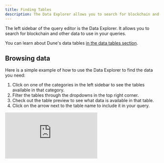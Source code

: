 ```yaml
---
title: Finding Tables
description: The Data Explorer allows you to search for blockchain and other data to use in your Queries. Here's how it works.
---
```


The left sidebar of the query editor is the Data Explorer. It allows you to search for blockchain and other data to use in your queries.

You can learn about Dune's data tables [in the data tables section](/data-catalog).

## Browsing data

Here is a simple example of how to use the Data Explorer to find the data you need:

1. Click on one of the categories in the left sidebar to see the tables available in that category.
2. Filter the tables through the dropdowns in the top right corner.
3. Check out the table preview to see what data is available in that table.
4. Click on the arrow next to the table name to include it in your query.

<div
  style={{
    position: "relative",
    paddingBottom: "calc(61.916666666666664% + 41px)",
    height: 0
  }}
>
  <iframe
    src="https://demo.arcade.software/IWTNiiQ9np1JWSe7FRJs?embed"
    frameBorder={0}
    loading="lazy"
    webkitallowfullscreen=""
    mozallowfullscreen=""
    allowFullScreen=""
    style={{
      position: "absolute",
      top: 0,
      left: 0,
      width: "100%",
      height: "100%",
      colorScheme: "light"
    }}
    title="Dune"
  />
</div>

## Finding specific tables

You can also search for specific tables in the Data Explorer.   

1. Choose the "decoded projects" category.
2. Type the projects name in the search bar.
3. Choose the project you want to explore.
4. Type the smart contract name in the search bar.
5. Choose the smart contract you want to explore.

You can also use the search bar to search by contract address, table name, or any other keyword.

<div
  style={{
    position: "relative",
    paddingBottom: "calc(67.66666666666666% + 41px)",
    height: 0
  }}
>
  <iframe
    src="https://demo.arcade.software/I28EsaPHjpRQZPLbLTu2?embed"
    frameBorder={0}
    loading="lazy"
    webkitallowfullscreen=""
    mozallowfullscreen=""
    allowFullScreen=""
    style={{
      position: "absolute",
      top: 0,
      left: 0,
      width: "100%",
      height: "100%",
      colorScheme: "light"
    }}
    title="Dune"
  />
</div>